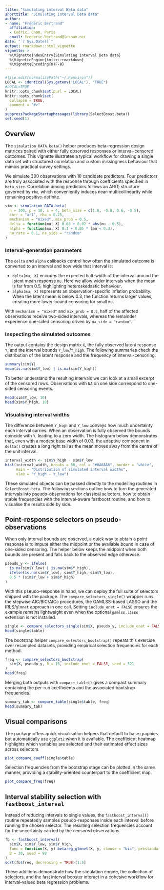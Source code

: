 ```yaml
---
title: "Simulating interval Beta data"
shorttitle: "Simulating interval Beta data"
author: 
- name: "Frédéric Bertrand"
  affiliation: 
  - Cedric, Cnam, Paris
  email: frederic.bertrand@lecnam.net
date: "`r Sys.Date()`"
output: rmarkdown::html_vignette
vignette: >
  %\VignetteIndexEntry{Simulating interval Beta data}
  %\VignetteEngine{knitr::rmarkdown}
  %\VignetteEncoding{UTF-8}
---
```


```r
#file.edit(normalizePath("~/.Renviron"))
LOCAL <- identical(Sys.getenv("LOCAL"), "TRUE")
#LOCAL=TRUE
knitr::opts_chunk$set(purl = LOCAL)
knitr::opts_chunk$set(
  collapse = TRUE,
  comment = "#>"
)
suppressPackageStartupMessages(library(SelectBoost.beta))
set.seed(1)
```

## Overview

The `simulation_DATA.beta()` helper produces beta-regression design matrices
paired with either fully observed responses or interval-censored outcomes. This
vignette illustrates a typical workflow for drawing a single data set with
structured correlation and custom missingness behaviour that mimics practical
survey settings.

We simulate 300 observations with 10 candidate predictors. Four predictors are
truly associated with the response through coefficients specified in
`beta_size`. Correlation among predictors follows an AR(1) structure governed by
`rho`, which conveniently induces near-multicollinearity while remaining
positive-definite.

```r
sim <- simulation_DATA.beta(
  n = 300, p = 10, s = 4, beta_size = c(1.0, -0.8, 0.6, -0.5),
  corr = "ar1", rho = 0.25,
  mechanism = "mixed", mix_prob = 0.5,
  delta = function(mu, X) 0.03 + 0.02 * abs(mu - 0.5),
  alpha = function(mu, X) 0.1 + 0.05 * (mu < 0.3),
  na_rate = 0.1, na_side = "random"
)
```

### Interval-generation parameters

The `delta` and `alpha` callbacks control how often the simulated outcome is
converted to an interval and how wide that interval is:

* `delta(mu, X)` encodes the expected half-width of the interval around the
  latent mean response `mu`. Here we allow wider intervals when the mean is far
  from 0.5, highlighting heteroskedastic behaviour.
* `alpha(mu, X)` represents an observation-specific inflation probability. When
  the latent mean is below 0.3, the function returns larger values, creating
  more lower-bound censoring for small `mu`.

With `mechanism = "mixed"` and `mix_prob = 0.5`, half of the affected
observations receive two-sided intervals, whereas the remainder experience
one-sided censoring driven by `na_side = "random"`.

### Inspecting the simulated outcomes

The output contains the design matrix `X`, the fully observed latent response
`Y`, and the interval bounds `Y_low`/`Y_high`. The following summaries check the
distribution of the latent response and the frequency of interval-censoring.

```r
summary(sim$Y)
mean(is.na(sim$Y_low) | is.na(sim$Y_high))
```

To better understand the resulting intervals we can look at a small excerpt of
the censored rows. Observations with `NA` on one side correspond to
one-sided censoring events.

```r
head(sim$Y_low, 10)
head(sim$Y_high, 10)
```

### Visualising interval widths

The difference between `Y_high` and `Y_low` conveys how much uncertainty each
interval carries. When an observation is fully observed the bounds coincide with
`Y`, leading to a zero width. The histogram below demonstrates that, even with a
modest base width of 0.03, the adaptive component in `delta()` creates a long
right tail as the mean moves away from the centre of the unit interval.

```r
interval_width <- sim$Y_high - sim$Y_low
hist(interval_width, breaks = 30, col = "#0A6AA6", border = "white",
     main = "Distribution of simulated interval widths",
     xlab = "Y_high - Y_low")
```

These simulated objects can be passed directly to the modelling routines in
`SelectBoost.beta`. The following sections outline how to turn the generated
intervals into pseudo-observations for classical selectors, how to obtain stable frequencies with the interval-aware fastboost routine, and how to visualise the results side by side.

## Point-response selectors on pseudo-observations

When only interval bounds are observed, a quick way to obtain a point response is to impute either the midpoint or the available bound in case of one-sided censoring. The helper below keeps the midpoint when both bounds are present and falls back to the observed edge otherwise.

```r
pseudo_y <- ifelse(
  is.na(sim$Y_low) | is.na(sim$Y_high),
  ifelse(is.na(sim$Y_low), sim$Y_high, sim$Y_low),
  0.5 * (sim$Y_low + sim$Y_high)
)
```

With this pseudo-response in hand, we can deploy the full suite of selectors
shipped with the package. The `compare_selectors_single()` wrapper runs the
stepwise AIC/BIC/AICc procedures, the GAMLSS-based LASSO and the IRLS/`glmnet` approach in one call. Setting `include_enet = FALSE` ensures the example remains lightweight even when the optional `gamlss.lasso` extension is not installed.

```r
single <- compare_selectors_single(sim$X, pseudo_y, include_enet = FALSE)
head(single$table)
```

The bootstrap helper `compare_selectors_bootstrap()` repeats this exercise over resampled datasets, providing empirical selection frequencies for each method.

```r
freq <- compare_selectors_bootstrap(
  sim$X, pseudo_y, B = 15, include_enet = FALSE, seed = 321
)
head(freq)
```

Merging both outputs with `compare_table()` gives a compact summary containing the per-run coefficients and the associated bootstrap frequencies.

```r
summary_tab <- compare_table(single$table, freq)
head(summary_tab)
```

## Visual comparisons

The package offers quick visualisation helpers that default to base graphics
but automatically use `ggplot2` when it is available. The coefficient heatmap
highlights which variables are selected and their estimated effect sizes across selectors.

```r
plot_compare_coeff(single$table)
```

Selection frequencies from the bootstrap stage can be plotted in the same
manner, providing a stability-oriented counterpart to the coefficient map.

```r
plot_compare_freq(freq)
```

## Interval stability selection with `fastboost_interval`

Instead of reducing intervals to single values, the `fastboost_interval()`
routine repeatedly samples pseudo-responses inside each interval before running the chosen selector. The resulting selection frequencies account for the uncertainty carried by the censored observations.

```r
fb <- fastboost_interval(
  sim$X, sim$Y_low, sim$Y_high,
  func = function(X, y) betareg_glmnet(X, y, choose = "bic", prestandardize = TRUE),
  B = 30, seed = 99
)
sort(fb$freq, decreasing = TRUE)[1:5]
```

These additions demonstrate how the simulation engine, the collection of
selectors, and the fast interval booster interact in a cohesive workflow for
interval-valued beta regression problems.
